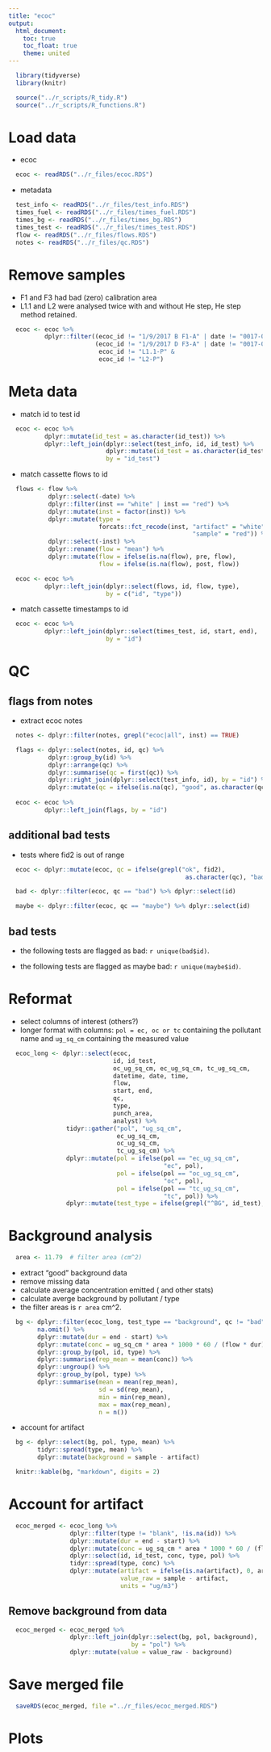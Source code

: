 ```yaml
---
title: "ecoc"
output:
  html_document:
    toc: true
    toc_float: true
    theme: united
---
```


```r
  library(tidyverse)
  library(knitr)
```

```r
  source("../r_scripts/R_tidy.R")
  source("../r_scripts/R_functions.R")
```

# Load data

* ecoc

```r
  ecoc <- readRDS("../r_files/ecoc.RDS")
```

* metadata

```r
  test_info <- readRDS("../r_files/test_info.RDS")
  times_fuel <- readRDS("../r_files/times_fuel.RDS")
  times_bg <- readRDS("../r_files/times_bg.RDS")
  times_test <- readRDS("../r_files/times_test.RDS")
  flow <- readRDS("../r_files/flows.RDS")
  notes <- readRDS("../r_files/qc.RDS")
```

# Remove samples

* F1 and F3 had bad (zero) calibration area
* L1.1 and L2 were analysed twice with and without He step, He step method retained.

```r
  ecoc <- ecoc %>%
          dplyr::filter((ecoc_id != "1/9/2017 B F1-A" | date != "0017-06-07") &
                        (ecoc_id != "1/9/2017 D F3-A" | date != "0017-06-07") &
                         ecoc_id != "L1.1-P" &
                         ecoc_id != "L2-P")
```

# Meta data

* match id to test id

```r
  ecoc <- ecoc %>%
          dplyr::mutate(id_test = as.character(id_test)) %>%
          dplyr::left_join(dplyr::select(test_info, id, id_test) %>%
                           dplyr::mutate(id_test = as.character(id_test)),
                           by = "id_test")
```

* match cassette flows to id

```r
  flows <- flow %>% 
           dplyr::select(-date) %>%
           dplyr::filter(inst == "white" | inst == "red") %>%
           dplyr::mutate(inst = factor(inst)) %>%
           dplyr::mutate(type = 
                         forcats::fct_recode(inst, "artifact" = "white",
                                                   "sample" = "red")) %>%
           dplyr::select(-inst) %>%
           dplyr::rename(flow = "mean") %>%
           dplyr::mutate(flow = ifelse(is.na(flow), pre, flow),
                         flow = ifelse(is.na(flow), post, flow))

  ecoc <- ecoc %>%
          dplyr::left_join(dplyr::select(flows, id, flow, type),
                           by = c("id", "type"))
```

* match cassette timestamps to id

```r
  ecoc <- ecoc %>%
          dplyr::left_join(dplyr::select(times_test, id, start, end),
                           by = "id")
```

# QC

## flags from notes

* extract ecoc notes

```r
  notes <- dplyr::filter(notes, grepl("ecoc|all", inst) == TRUE)

  flags <- dplyr::select(notes, id, qc) %>%
           dplyr::group_by(id) %>%
           dplyr::arrange(qc) %>%
           dplyr::summarise(qc = first(qc)) %>%
           dplyr::right_join(dplyr::select(test_info, id), by = "id") %>%
           dplyr::mutate(qc = ifelse(is.na(qc), "good", as.character(qc)))
  
  ecoc <- ecoc %>%
          dplyr::left_join(flags, by = "id")
```


## additional bad tests

* tests where fid2 is out of range

```r
  ecoc <- dplyr::mutate(ecoc, qc = ifelse(grepl("ok", fid2),
                                                 as.character(qc), "bad")) 
```

```r
  bad <- dplyr::filter(ecoc, qc == "bad") %>% dplyr::select(id)

  maybe <- dplyr::filter(ecoc, qc == "maybe") %>% dplyr::select(id)
```

## bad tests

* the following tests are flagged as bad: `r unique(bad$id)`.

* the following tests are flagged as maybe bad: `r unique(maybe$id)`.

# Reformat

* select columns of interest (others?)
* longer format with columns: `pol = ec, oc or tc` containing the pollutant name and `ug_sq_cm` containing the measured value

```r
  ecoc_long <- dplyr::select(ecoc,
                             id, id_test, 
                             oc_ug_sq_cm, ec_ug_sq_cm, tc_ug_sq_cm,
                             datetime, date, time,
                             flow,
                             start, end,
                             qc,
                             type,
                             punch_area,
                             analyst) %>%
                tidyr::gather("pol", "ug_sq_cm",
                              ec_ug_sq_cm,
                              oc_ug_sq_cm,
                              tc_ug_sq_cm) %>%
                dplyr::mutate(pol = ifelse(pol == "ec_ug_sq_cm",
                                           "ec", pol),
                              pol = ifelse(pol == "oc_ug_sq_cm",
                                           "oc", pol),
                              pol = ifelse(pol == "tc_ug_sq_cm",
                                           "tc", pol)) %>%
                dplyr::mutate(test_type = ifelse(grepl("^BG", id_test), "background", "test"))
```

# Background analysis

```r
  area <- 11.79  # filter area (cm^2)
```

* extract "good" background data
* remove missing data
* calculate average concentration emitted ( and other stats)
* calculate averge background by pollutant / type
* the filter areas is `r area ` cm^2.

```r
  bg <- dplyr::filter(ecoc_long, test_type == "background", qc != "bad") %>%
        na.omit() %>%
        dplyr::mutate(dur = end - start) %>%
        dplyr::mutate(conc = ug_sq_cm * area * 1000 * 60 / (flow * dur)) %>%
        dplyr::group_by(pol, id, type) %>%
        dplyr::summarise(rep_mean = mean(conc)) %>%
        dplyr::ungroup() %>%
        dplyr::group_by(pol, type) %>%
        dplyr::summarise(mean = mean(rep_mean),
                         sd = sd(rep_mean),
                         min = min(rep_mean),
                         max = max(rep_mean),
                         n = n())
```

* account for artifact

```r
  bg <- dplyr::select(bg, pol, type, mean) %>%
        tidyr::spread(type, mean) %>%
        dplyr::mutate(background = sample - artifact)
```

```r
  knitr::kable(bg, "markdown", digits = 2)
```

# Account for artifact

```r
  ecoc_merged <- ecoc_long %>%
                 dplyr::filter(type != "blank", !is.na(id)) %>%
                 dplyr::mutate(dur = end - start) %>%
                 dplyr::mutate(conc = ug_sq_cm * area * 1000 * 60 / (flow * dur)) %>% # ug/l converted to ug/m^3. time converted from seconds to minutes since flow rates in lpm.
                 dplyr::select(id, id_test, conc, type, pol) %>%
                 tidyr::spread(type, conc) %>%
                 dplyr::mutate(artifact = ifelse(is.na(artifact), 0, artifact),
                               value_raw = sample - artifact,
                               units = "ug/m3")
```

## Remove background from data

```r
  ecoc_merged <- ecoc_merged %>%
                 dplyr::left_join(dplyr::select(bg, pol, background),
                                  by = "pol") %>%
                 dplyr::mutate(value = value_raw - background)
```


# Save merged file

```r
  saveRDS(ecoc_merged, file ="../r_files/ecoc_merged.RDS")
```

# Plots

```r
  
```


